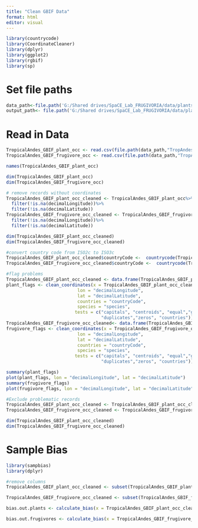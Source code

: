 ```yaml
---
title: "Clean GBIF Data"
format: html
editor: visual
---
```



```r
library(countrycode)
library(CoordinateCleaner)
library(dplyr)
library(ggplot2)
library(rgbif)
library(sp)
```


# Set file paths
```r
data_path<-file.path('G:/Shared drives/SpaCE_Lab_FRUGIVORIA/data/plants/L0')
output_path<- file.path('G:/Shared drives/SpaCE_Lab_FRUGIVORIA/data/plants/L0')
```

# Read in Data
```r
TropicalAndes_GBIF_plant_occ <- read.csv(file.path(data_path,"TropAndes_GBIF_plant_occ.csv"))
TropicalAndes_GBIF_frugivore_occ <- read.csv(file.path(data_path,"TropAndes_GBIF_frugivore_occ.csv"))
```

```r
names(TropicalAndes_GBIF_plant_occ)
```

```r
dim(TropicalAndes_GBIF_plant_occ)
dim(TropicalAndes_GBIF_frugivore_occ)
```


```r
# remove records without coordinates
TropicalAndes_GBIF_plant_occ_cleaned <- TropicalAndes_GBIF_plant_occ%>%
  filter(!is.na(decimalLongitude))%>%
  filter(!is.na(decimalLatitude))
TropicalAndes_GBIF_frugivore_occ_cleaned <- TropicalAndes_GBIF_frugivore_occ%>%
  filter(!is.na(decimalLongitude))%>%
  filter(!is.na(decimalLatitude))
```

```r
dim(TropicalAndes_GBIF_plant_occ_cleaned)
dim(TropicalAndes_GBIF_frugivore_occ_cleaned)
```

```r
#convert country code from ISO2c to ISO3c
TropicalAndes_GBIF_plant_occ_cleaned$countryCode <-  countrycode(TropicalAndes_GBIF_plant_occ_cleaned$countryCode, origin =  'iso2c', destination = 'iso3c')
TropicalAndes_GBIF_frugivore_occ_cleaned$countryCode <-  countrycode(TropicalAndes_GBIF_frugivore_occ_cleaned$countryCode, origin =  'iso2c', destination = 'iso3c')
```

```r
#flag problems
TropicalAndes_GBIF_plant_occ_cleaned <- data.frame(TropicalAndes_GBIF_plant_occ_cleaned)
plant_flags <- clean_coordinates(x = TropicalAndes_GBIF_plant_occ_cleaned, 
                           lon = "decimalLongitude", 
                           lat = "decimalLatitude",
                           countries = "countryCode",
                           species = "species",
                          tests = c("capitals", "centroids", "equal","gbif", "institutions",
                                    "duplicates","zeros", "countries"))
TropicalAndes_GBIF_frugivore_occ_cleaned<- data.frame(TropicalAndes_GBIF_frugivore_occ_cleaned)
frugivore_flags <- clean_coordinates(x = TropicalAndes_GBIF_frugivore_occ_cleaned, 
                           lon = "decimalLongitude", 
                           lat = "decimalLatitude",
                           countries = "countryCode",
                           species = "species",
                          tests = c("capitals", "centroids", "equal","gbif", "institutions",
                                    "duplicates","zeros", "countries"))
```

```r
summary(plant_flags)
plot(plant_flags, lon = "decimalLongitude", lat = "decimalLatitude")
summary(frugivore_flags)
plot(frugivore_flags, lon = "decimalLongitude", lat = "decimalLatitude")
```

```r
#Exclude problematic records
TropicalAndes_GBIF_plant_occ_cleaned <- TropicalAndes_GBIF_plant_occ_cleaned[plant_flags$.summary,]
TropicalAndes_GBIF_frugivore_occ_cleaned <- TropicalAndes_GBIF_frugivore_occ_cleaned[frugivore_flags$.summary,]
```

```r
dim(TropicalAndes_GBIF_plant_occ_cleaned)
dim(TropicalAndes_GBIF_frugivore_occ_cleaned)
```


# Sample Bias
```r
library(sampbias)
library(dplyr)
```

```r
#remove columns
TropicalAndes_GBIF_plant_occ_cleaned <- subset(TropicalAndes_GBIF_plant_occ_cleaned, select = -c(X, decimallongitude, decimallatitude))

TropicalAndes_GBIF_frugivore_occ_cleaned <- subset(TropicalAndes_GBIF_frugivore_occ_cleaned, select = -c(X, decimallongitude, decimallatitude))
```


```r
bias.out.plants <- calculate_bias(x = TropicalAndes_GBIF_plant_occ_cleaned, res = 1)
```

```r
bias.out.frugivores <- calculate_bias(x = TropicalAndes_GBIF_frugivore_occ_cleaned, res = 1)
```
